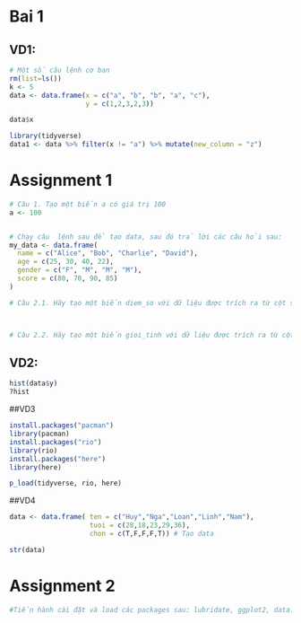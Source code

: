 
# Bai 1 
## VD1: 
```{r}
# Một số câu lệnh cơ ban
rm(list=ls())
k <- 5
data <- data.frame(x = c("a", "b", "b", "a", "c"),
                   y = c(1,2,3,2,3))

data$x 

library(tidyverse)
data1 <- data %>% filter(x != "a") %>% mutate(new_column = "z")
```
# Assignment 1
```{r}
# Câu 1. Tạo một biến a có giá trị 100
a <- 100


# Chạy câu  lệnh sau để tạo data, sau đó trả lời các câu hỏi sau:
my_data <- data.frame(
  name = c("Alice", "Bob", "Charlie", "David"),    
  age = c(25, 30, 40, 22),                       
  gender = c("F", "M", "M", "M"),
  score = c(80, 70, 90, 85)                       
)

# Câu 2.1. Hãy tạo một biến diem_so với dữ liệu được trích ra từ cột score trong my_data



# Câu 2.2. Hãy tạo một biến gioi_tinh với dữ liệu được trích ra từ cột gender trong my_data

```


## VD2:
```{r}
hist(data$y)
?hist
```

##VD3
```{r}

install.packages("pacman")
library(pacman)
install.packages("rio")
library(rio)
install.packages("here")
library(here)

p_load(tidyverse, rio, here)

```

##VD4
```{r}
data <- data.frame( ten = c("Huy","Nga","Loan","Linh","Nam"), 
                    tuoi = c(28,18,23,29,36),
                    chon = c(T,F,F,F,T)) # Tạo data

str(data)
```

# Assignment 2
```{r}
#Tiến hành cài đặt và load các packages sau: lubridate, ggplot2, data.table


```


